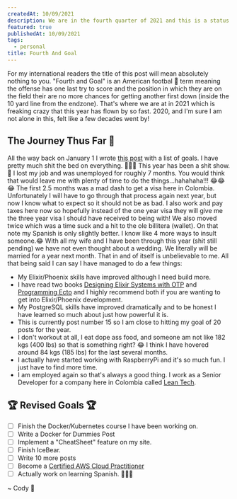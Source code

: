 ```yaml
---
createdAt: 10/09/2021
description: We are in the fourth quarter of 2021 and this is a status report for the year and what I want to accomplish before we ring in 2022.
featured: true
publishedAt: 10/09/2021
tags:
  - personal
title: Fourth And Goal
---
```



For my international readers the title of this post will mean absolutely nothing to you. "Fourth and Goal" is an American footbal 🏈 term meaning the offense has one last try to score and the position in which they are on the field their are no more chances for getting another first down (inside the 10 yard line from the endzone). That's where we are at in 2021 which is freaking crazy that this year has flown by so fast. 2020, and I'm sure I am not alone in this, felt like a few decades went by!

## The Journey Thus Far 🤡

All the way back on January 1 I wrote [this post](https://codybrunner-dev.vercel.app/blog/2021/looking-at-2021-with-2020-vision) with a list of goals. I have pretty much shit the bed on everything. 🤦🏻‍♂️ This year has been a shit show. 💩 I lost my job and was unemployed for roughly 7 months. You would think that would leave me with plenty of time to do the things...hahahaha!!! 😂😂😂 The first 2.5 months was a mad dash to get a visa here in Colombia. Unfortunately I will have to go through that process again next year, but now I know what to expect so it should not be as bad. I also work and pay taxes here now so hopefully instead of the one year visa they will give me the three year visa I should have received to being with! We also moved twice which was a time suck and a hit to the ole billitera (wallet). On that note my Spanish is only slightly better. I know like 4 more ways to insult someone.😂 With all my wife and I have been through this year (shit still pending) we have not even thought about a wedding. We literally will be married for a year next month. That in and of itself is unbelievable to me. All that being said I can say I have managed to do a few things:

- My Elixir/Phoenix skills have improved although I need build more.
- I have read two books [Designing Elixir Systems with OTP](https://pragprog.com/titles/jgotp/designing-elixir-systems-with-otp/) and [Programming Ecto](https://pragprog.com/titles/wmecto/programming-ecto/) and I highly recommend both if you are wanting to get into Elixir/Phoenix development.
- My PostgreSQL skills have improved dramatically and to be honest I have learned so much about just how powerful it is.
- This is currently post number 15 so I am close to hitting my goal of 20 posts for the year.
- I don't workout at all, I eat dope ass food, and someone am not like 182 kgs (400 lbs) so that is something right? 😂 I think I have hovered around 84 kgs (185 lbs) for the last several months.
- I actually have started working with RaspberryPi and it's so much fun. I just have to find more time.
- I am employed again so that's always a good thing. I work as a Senior Developer for a company here in Colombia called [Lean Tech](https://www.leangroup.com/solutions/leantech).

## 🏆 Revised Goals 🏆

- [ ] Finish the Docker/Kubernetes course I have been working on.
- [ ] Write a Docker for Dummies Post
- [ ] Implement a "CheatSheet" feature on my site.
- [ ] Finish IceBear.
- [ ] Write 10 more posts
- [ ] Become a [Certified AWS Cloud Practitioner](https://aws.amazon.com/certification/certified-cloud-practitioner/?ch=cta&cta=header&p=2)
- [ ] Actually work on learning Spanish. 🤦🏻‍♂️

<Signature>~ Cody 🚀</Signature>
